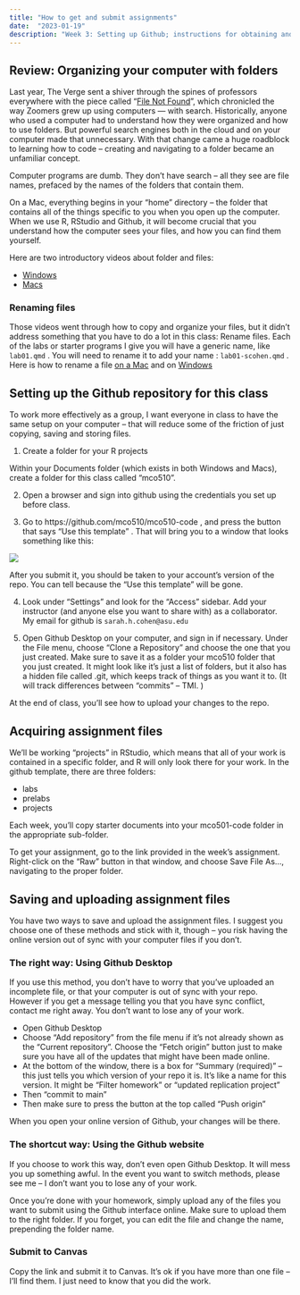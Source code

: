 ```yaml
---
title: "How to get and submit assignments"
date:  "2023-01-19"
description: "Week 3: Setting up Github; instructions for obtaining and uploading your work"
--- 
```




## Review: Organizing your computer with folders

Last year, The Verge sent a shiver through the spines of professors everywhere with the piece called "[File Not Found](https://www.theverge.com/22684730/students-file-folder-directory-structure-education-gen-z)", which chronicled the way Zoomers grew up using computers --- with search. Historically, anyone who used a computer had to understand how they were organized and how to use folders. But powerful search engines both in the cloud and on your computer made that unnecessary. With that change came a huge roadblock to learning how to code -- creating and navigating to a folder became an unfamiliar concept. 

Computer programs are dumb. They don't have search -- all they see are file names, prefaced by the names of the folders that contain them. 

On a Mac, everything begins in your "home" directory -- the folder that contains all of the things specific to you when you open up the computer.  When we use R, RStudio and Github, it will become crucial that you understand how the computer sees your files, and how you can find them yourself. 

Here are two introductory videos about folder and files: 

* [Windows](https://youtu.be/HDmwiJxzIrw)
* [Macs](https://youtu.be/3TAEC-1YUZw)


### Renaming files

Those videos went through how to copy and organize your files, but it didn't address something that you have to do a lot in this class: Rename files. Each of the labs or starter programs I give you will have a generic name, like `lab01.qmd`  . You will need to rename it to add your name : `lab01-scohen.qmd` . Here is how to rename a file [on a Mac](https://themacbeginner.com/rename-files-and-folders-in-mac-osx/) and on [Windows](https://www.teachucomp.com/how-to-rename-files-and-folders-in-windows-11-instructions/)


## Setting up the Github repository for this class

To work more effectively as a group, I want everyone in class to have the same setup on your computer -- that will reduce some of the friction of just copying, saving and storing files. 

1. Create a folder for your R projects
  
  Within your Documents folder (which exists in both Windows and Macs), create a folder for this class called "mco510".  

2. Open a browser and sign into github using the credentials you set up before class. 

3. Go to https://github.com/mco510/mco510-code  , and press the button that says "Use this template" . That will bring you to a window that looks something like this: 

![](../assets/img/github-template.png)

After you submit it, you should be taken to your account's version of the repo. You can tell because the "Use this template" will be gone. 

4. Look under "Settings" and look for the "Access" sidebar. Add your instructor (and anyone else you want to share with) as a collaborator. My email for github is `sarah.h.cohen@asu.edu` 

5. Open Github Desktop on your computer, and sign in if necessary. Under the File menu, choose "Clone a Repository" and choose the one that you just created. Make sure to save it as a folder your mco510 folder that you just created. It might look like it's just a list of folders, but it also has a hidden file called .git, which keeps track of things as you want it to. (It will track differences between "commits" -- TMI. )

At the end of class, you'll see how to upload your changes to the repo. 

## Acquiring assignment files

We'll be working "projects" in RStudio, which means that all of your work is contained in a specific folder, and R will only look there for your work. In the github template, there are three folders: 

* labs 
* prelabs
* projects

Each week, you'll copy starter documents into your mco501-code folder in the appropriate sub-folder. 

To get your assignment, go to the link provided in the week's assignment. Right-click on the "Raw" button in that window, and choose Save File As..., navigating to the proper folder.  

## Saving and uploading assignment files

You have two ways to save and upload the assignment files. I suggest you choose one of these methods and stick with it, though -- you risk having the online version out of sync with your computer files if you don't. 

### The right way: Using Github Desktop

If you use this method, you don't have to worry that you've uploaded an incomplete file, or that your computer is out of sync with your repo. However if you get a message telling you that you have sync conflict, contact me right away. You don't want to lose any of your work.  

* Open Github Desktop
* Choose "Add repository" from the file menu if it's not already shown as the "Current repository". Choose the "Fetch origin" button just to make sure you have all of the updates that might have been made online. 
* At the bottom of the window, there is a box for "Summary (required)" -- this just tells you which version of your repo it is. It's like a name for this version. It might be "Filter homework" or "updated replication project"
* Then "commit to main"
* Then make sure to press the button at the top called "Push origin"  

When you open your online version of Github, your changes will be there. 

### The shortcut way: Using the Github website

If you choose to work this way, don't even open Github Desktop. It will mess you up something awful. In the event you want to switch methods, please see me -- I don't want you to lose any of your work. 

Once you're done with your homework, simply upload any of the files you want to submit using the Github interface online. Make sure to upload them to the right folder. If you forget, you can edit the file and change the name, prepending the folder name. 

### Submit to Canvas

Copy the link and submit it to Canvas. It's ok if you have more than one file -- I'll find them. I just need to know that you did the work. 






